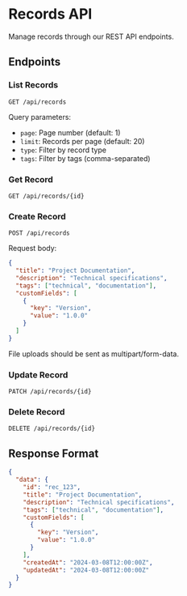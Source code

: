 
# Records API

Manage records through our REST API endpoints.

## Endpoints

### List Records

```http
GET /api/records
```

Query parameters:
- `page`: Page number (default: 1)
- `limit`: Records per page (default: 20)
- `type`: Filter by record type
- `tags`: Filter by tags (comma-separated)

### Get Record

```http
GET /api/records/{id}
```

### Create Record

```http
POST /api/records
```

Request body:
```json
{
  "title": "Project Documentation",
  "description": "Technical specifications",
  "tags": ["technical", "documentation"],
  "customFields": [
    {
      "key": "Version",
      "value": "1.0.0"
    }
  ]
}
```

<Callout type="info">
  File uploads should be sent as multipart/form-data.
</Callout>

### Update Record

```http
PATCH /api/records/{id}
```

### Delete Record

```http
DELETE /api/records/{id}
```

## Response Format

```json
{
  "data": {
    "id": "rec_123",
    "title": "Project Documentation",
    "description": "Technical specifications",
    "tags": ["technical", "documentation"],
    "customFields": [
      {
        "key": "Version",
        "value": "1.0.0"
      }
    ],
    "createdAt": "2024-03-08T12:00:00Z",
    "updatedAt": "2024-03-08T12:00:00Z"
  }
}
```